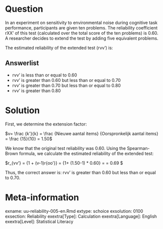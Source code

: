
Question
========
  
In an experiment on sensitivity to environmental noise during cognitive task performance, participants are given ten problems. The reliability coefficient rXX’ of this test (calculated over the total score of the ten problems) is 0.60. A researcher decides to extend the test by adding five equivalent problems.

The estimated reliability of the extended test (rvv') is:


Answerlist
----------
* rvv' is less than or equal to 0.60
* rvv' is greater than 0.60 but less than or equal to 0.70
* rvv' is greater than 0.70 but less than or equal to 0.80
* rvv' is greater than 0.80

Solution
========
  
First, we determine the extension factor:

$v= \frac {k'}{k} = \frac {Nieuwe aantal items} {Oorspronkelijk aantal items} = \frac {15}{10} = 1.50$

We know that the original test reliability was 0.60. Using the Spearman-Brown formula, we calculate the estimated reliability of the extended test:

$r_{vv'} = \frac {v * r_{oo'}} {1 + (v-1)r{oo'}} = \frac {1.50 * 0.60}  {1+ (1.50-1) * 0.60} = \frac {0.90}{1.30} = 0.69 $
  
Thus, the correct answer is: rvv' is greater than 0.60 but less than or equal to 0.70.

Meta-information
================
exname: uu-reliability-005-en.Rmd
extype: schoice
exsolution: 0100
exsection: Reliability
exextra[Type]: Calculation
exextra[Language]: English
exextra[Level]: Statistical Literacy
